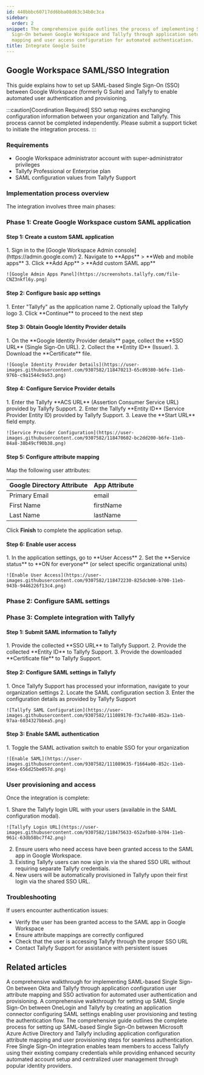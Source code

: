 ```yaml
---
id: 440bbbc60717dd6bba08d63c34b0c3ca
sidebar:
  order: 2
snippet: The comprehensive guide outlines the process of implementing SAML-based Single
  Sign-On between Google Workspace and Tallyfy through application setup attribute
  mapping and user access configuration for automated authentication.
title: Integrate Google Suite
---
```



## Google Workspace SAML/SSO Integration

This guide explains how to set up SAML-based Single Sign-On (SSO) between Google Workspace (formerly G Suite) and Tallyfy to enable automated user authentication and provisioning.

:::caution[Coordination Required]
SSO setup requires exchanging configuration information between your organization and Tallyfy. This process cannot be completed independently. Please submit a support ticket to initiate the integration process.
:::

### Requirements

- Google Workspace administrator account with super-administrator privileges
- Tallyfy Professional or Enterprise plan
- SAML configuration values from Tallyfy Support

### Implementation process overview

The integration involves three main phases:

### Phase 1: Create Google Workspace custom SAML application

#### Step 1: Create a custom SAML application

<Steps>
1. Sign in to the [Google Workspace Admin console](https://admin.google.com/)
2. Navigate to **Apps** > **Web and mobile apps**
3. Click **Add App** > **Add custom SAML app**

    ![Google Admin Apps Panel](https://screenshots.tallyfy.com/file-CNZ3nkfl6y.png)
</Steps>

#### Step 2: Configure basic app settings

<Steps>
1. Enter "Tallyfy" as the application name
2. Optionally upload the Tallyfy logo
3. Click **Continue** to proceed to the next step
</Steps>

#### Step 3: Obtain Google Identity Provider details

<Steps>
1. On the **Google Identity Provider details** page, collect the **SSO URL** (Single Sign-On URL).
2. Collect the **Entity ID** (Issuer).
3. Download the **Certificate** file.

    ![Google Identity Provider Details](https://user-images.githubusercontent.com/9307582/118470213-65c09380-b6fe-11eb-976b-c9a1544c9a53.png)
</Steps>

#### Step 4: Configure Service Provider details

<Steps>
1. Enter the Tallyfy **ACS URL** (Assertion Consumer Service URL) provided by Tallyfy Support.
2. Enter the Tallyfy **Entity ID** (Service Provider Entity ID) provided by Tallyfy Support.
3. Leave the **Start URL** field empty.

    ![Service Provider Configuration](https://user-images.githubusercontent.com/9307582/118470602-bc2dd200-b6fe-11eb-84a8-38b49cf90b38.png)
</Steps>

#### Step 5: Configure attribute mapping

Map the following user attributes:

| Google Directory Attribute | App Attribute |
|----------------------------|--------------|
| Primary Email | email |
| First Name | firstName |
| Last Name | lastName |

Click **Finish** to complete the application setup.

#### Step 6: Enable user access

<Steps>
1. In the application settings, go to **User Access**
2. Set the **Service status** to **ON for everyone** (or select specific organizational units)

    ![Enable User Access](https://user-images.githubusercontent.com/9307582/118472230-825dcb00-b700-11eb-943b-9446226f13c4.png)
</Steps>

### Phase 2: Configure SAML settings

### Phase 3: Complete integration with Tallyfy

#### Step 1: Submit SAML information to Tallyfy

<Steps>
1. Provide the collected **SSO URL** to Tallyfy Support.
2. Provide the collected **Entity ID** to Tallyfy Support.
3. Provide the downloaded **Certificate file** to Tallyfy Support.
</Steps>

#### Step 2: Configure SAML settings in Tallyfy

<Steps>
1. Once Tallyfy Support has processed your information, navigate to your organization settings
2. Locate the SAML configuration section
3. Enter the configuration details as provided by Tallyfy Support

    ![Tallyfy SAML Configuration](https://user-images.githubusercontent.com/9307582/111089170-f3c7a480-852a-11eb-97aa-6034327bbea5.png)
</Steps>

#### Step 3: Enable SAML authentication

<Steps>
1. Toggle the SAML activation switch to enable SSO for your organization

    ![Enable SAML](https://user-images.githubusercontent.com/9307582/111089635-f1664a00-852c-11eb-95ea-656d25be057d.png)
</Steps>

### User provisioning and access

Once the integration is complete:

<Steps>
1. Share the Tallyfy login URL with your users (available in the SAML configuration modal).

    ![Tallyfy Login URL](https://user-images.githubusercontent.com/9307582/118475633-652afb80-b704-11eb-961c-63db58bc7f42.png)
2. Ensure users who need access have been granted access to the SAML app in Google Workspace.
3. Existing Tallyfy users can now sign in via the shared SSO URL without requiring separate Tallyfy credentials.
4. New users will be automatically provisioned in Tallyfy upon their first login via the shared SSO URL.
</Steps>

### Troubleshooting

If users encounter authentication issues:
- Verify the user has been granted access to the SAML app in Google Workspace
- Ensure attribute mappings are correctly configured
- Check that the user is accessing Tallyfy through the proper SSO URL
- Contact Tallyfy Support for assistance with persistent issues


## Related articles
<CardGrid>
<LinkTitleCard header="<b>Authentication > Integrate Okta</b>" href="/products/pro/integrations/authentication/how-to-integrate-okta-samlsso-with-tallyfy/" > A comprehensive walkthrough for implementing SAML-based Single Sign-On between Okta and Tallyfy through application configuration user attribute mapping and SSO activation for automated user authentication and provisioning. </LinkTitleCard>
<LinkTitleCard header="<b>Authentication > Integrate OneLogin</b>" href="/products/pro/integrations/authentication/how-to-integrate-onelogin-samlsso-with-tallyfy/" > A comprehensive walkthrough for setting up SAML Single Sign-On between OneLogin and Tallyfy by creating an application connector configuring SAML settings enabling user provisioning and testing the authentication flow. </LinkTitleCard>
<LinkTitleCard header="<b>Authentication > Integrate Azure AD</b>" href="/products/pro/integrations/authentication/how-to-integrate-azure-ad-samlsso-with-tallyfy/" > The comprehensive guide outlines the complete process for setting up SAML-based Single Sign-On between Microsoft Azure Active Directory and Tallyfy including application configuration attribute mapping and user provisioning steps for seamless authentication. </LinkTitleCard>
<LinkTitleCard header="<b>Integrations > Authentication and SSO</b>" href="/products/pro/integrations/authentication/" > Free Single Sign-On integration enables team members to access Tallyfy using their existing company credentials while providing enhanced security automated account setup and centralized user management through popular identity providers. </LinkTitleCard>
</CardGrid>